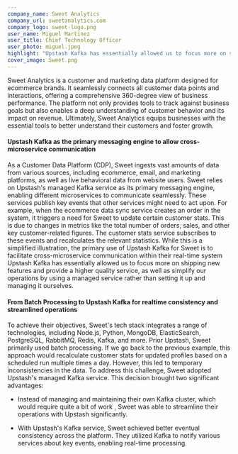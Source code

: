 ```yaml
---
company_name: Sweet Analytics
company_url: sweetanalytics.com
company_logo: sweet-logo.png
user_name: Miguel Martinez
user_title: Chief Technology Officer
user_photo: miguel.jpeg
highlight: "Upstash Kafka has essentially allowed us to focus more on shipping new features and provide a higher quality service, as well as simplify our operations by using a managed service rather than setting it up and managing it ourselves"
cover_image: Sweet.png
---
```


Sweet Analytics is a customer and marketing data platform designed for ecommerce brands. It seamlessly connects all customer data points and interactions, offering a comprehensive 360-degree view of business performance. The platform not only provides tools to track against business goals but also enables a deep understanding of customer behavior and its impact on revenue. Ultimately, Sweet Analytics equips businesses with the essential tools to better understand their customers and foster growth.
#### Upstash Kafka as the primary messaging engine to allow cross-microservice communication

As a Customer Data Platform (CDP), Sweet ingests vast amounts of data from various sources, including ecommerce, email, and marketing platforms, as well as live behavioral data from website users. Sweet relies on Upstash's managed Kafka service as its primary messaging engine, enabling different microservices to communicate seamlessly. These services publish key events that other services might need to act upon. For example, when the ecommerce data sync service creates an order in the system, it triggers a need for Sweet to update certain customer stats. This is due to changes in metrics like the total number of orders, sales, and other key customer-related figures. The customer stats service subscribes to these events and recalculates the relevant statistics. While this is a simplified illustration, the primary use of Upstash Kafka for Sweet is to facilitate cross-microservice communication within their real-time system
<Highlight name="Miguel Martinez" title="CTO" photo="miguel.jpeg">
  Upstash Kafka has essentially allowed us to focus more on shipping new features and provide a higher quality service, as well as simplify our operations by using a managed service rather than setting it up and managing it ourselves.
</Highlight>
#### From Batch Processing to Upstash Kafka for realtime consistency and streamlined operations

To achieve their objectives, Sweet's tech stack integrates a range of technologies, including Node.js, Python, MongoDB, ElasticSearch, PostgreSQL, RabbitMQ, Redis, Kafka, and more. Prior Upstash, Sweet primarily used batch processing. If we go back to the previous example, this approach would recalculate customer stats for updated profiles based on a scheduled run multiple times a day. However, this led to temporary inconsistencies in the data. To address this challenge, Sweet adopted Upstash's managed Kafka service. This decision brought two significant advantages:

- Instead of managing and maintaining their own Kafka cluster, which would require quite a bit of work , Sweet was able to streamline their operations with Upstash significantly.

- With Upstash's Kafka service, Sweet achieved better eventual consistency across the platform. They utilized Kafka to notify various services about key events, enabling real-time processing.


